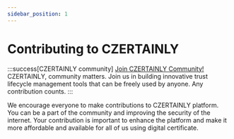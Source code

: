 ```yaml
---
sidebar_position: 1
---
```



# Contributing to CZERTAINLY

:::success[CZERTAINLY community]
[Join CZERTAINLY Community!](https://www.czertainly.com/community/) CZERTAINLY, community matters. Join us in building innovative trust lifecycle management tools that can be freely used by anyone. Any contribution counts.
:::

We encourage everyone to make contributions to CZERTAINLY platform. You can be a part of the community and improving the security of the internet. Your contribution is important to enhance the platform and make it more affordable and available for all of us using digital certificate.

<DocCardList/>